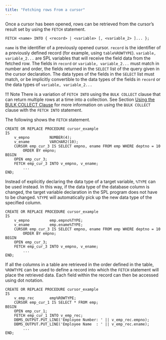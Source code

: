 ```yaml
---
title: "Fetching rows From a cursor"
---
```


<div id="fetching_rows_from_a_cursor" class="registered_link"></div>

Once a cursor has been opened, rows can be retrieved from the cursor’s result set by using the `FETCH` statement.

```text
FETCH <name> INTO { <record> | <variable> [, <variable_2> ]... };
```

`name` is the identifier of a previously opened cursor. `record` is the identifier of a previously defined record (for example, using `table%ROWTYPE`). `variable, variable_2...` are SPL variables that will receive the field data from the fetched row. The fields in `record` or `variable, variable_2...` must match in number and order, the fields returned in the `SELECT` list of the query given in the cursor declaration. The data types of the fields in the `SELECT` list must match, or be implicitly convertible to the data types of the fields in `record` or the data types of `variable, variable_2...`

!!! Note
    There is a variation of `FETCH INTO` using the `BULK COLLECT` clause that can return multiple rows at a time into a collection. See Section [Using the BULK COLLECT Clause](../12_working_with_collections/04_using_the_bulk_collect_clause/#using_the_bulk_collect_clause) for more information on using the `BULK COLLECT` clause with the `FETCH INTO` statement.

The following shows the `FETCH` statement.

```text
CREATE OR REPLACE PROCEDURE cursor_example
IS
    v_empno         NUMBER(4);
    v_ename         VARCHAR2(10);
    CURSOR emp_cur_3 IS SELECT empno, ename FROM emp WHERE deptno = 10
        ORDER BY empno;
BEGIN
    OPEN emp_cur_3;
    FETCH emp_cur_3 INTO v_empno, v_ename;
        ...
END;
```

Instead of explicitly declaring the data type of a target variable, `%TYPE` can be used instead. In this way, if the data type of the database column is changed, the target variable declaration in the SPL program does not have to be changed. `%TYPE` will automatically pick up the new data type of the specified column.

```text
CREATE OR REPLACE PROCEDURE cursor_example
IS
    v_empno         emp.empno%TYPE;
    v_ename         emp.ename%TYPE;
    CURSOR emp_cur_3 IS SELECT empno, ename FROM emp WHERE deptno = 10
        ORDER BY empno;
BEGIN
    OPEN emp_cur_3;
    FETCH emp_cur_3 INTO v_empno, v_ename;
        ...
END;
```

If all the columns in a table are retrieved in the order defined in the table, `%ROWTYPE` can be used to define a record into which the `FETCH` statement will place the retrieved data. Each field within the record can then be accessed using dot notation.

```text
CREATE OR REPLACE PROCEDURE cursor_example
IS
    v_emp_rec       emp%ROWTYPE;
    CURSOR emp_cur_1 IS SELECT * FROM emp;
BEGIN
    OPEN emp_cur_1;
    FETCH emp_cur_1 INTO v_emp_rec;
    DBMS_OUTPUT.PUT_LINE('Employee Number: ' || v_emp_rec.empno);
    DBMS_OUTPUT.PUT_LINE('Employee Name  : ' || v_emp_rec.ename);
        ...
END;
```
